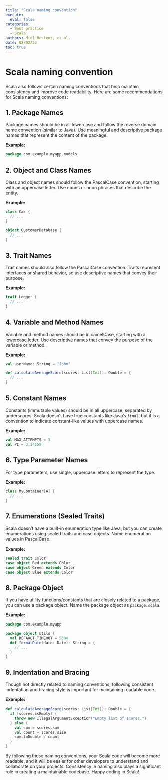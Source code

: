 ```yaml
---
title: "Scala naming convention"
execute:
  eval: false
categories:
  - Best practice
  - Scala
authors: Miel Hostens, et al.
date: 08/02/23
toc: true
---
```


# Scala naming convention

Scala also follows certain naming conventions that help maintain consistency and improve code readability. Here are some recommendations for Scala naming conventions:

## 1. Package Names

Package names should be in all lowercase and follow the reverse domain name convention (similar to Java). Use meaningful and descriptive package names that represent the content of the package.

**Example:**

``` scala
package com.example.myapp.models
```

## 2. Object and Class Names

Class and object names should follow the PascalCase convention, starting with an uppercase letter. Use nouns or noun phrases that describe the entity.

**Example:**

``` scala
class Car {
  // ...
}

object CustomerDatabase {
  // ...
}
```

## 3. Trait Names

Trait names should also follow the PascalCase convention. Traits represent interfaces or shared behavior, so use descriptive names that convey their purpose.

**Example:**

``` scala
trait Logger {
  // ...
}
```

## 4. Variable and Method Names

Variable and method names should be in camelCase, starting with a lowercase letter. Use descriptive names that convey the purpose of the variable or method.

**Example:**

``` scala
val userName: String = "John"

def calculateAverageScore(scores: List[Int]): Double = {
  // ...
}
```

## 5. Constant Names

Constants (immutable values) should be in all uppercase, separated by underscores. Scala doesn't have true constants like Java's `final`, but it is a convention to indicate constant-like values with uppercase names.

**Example:**

``` scala
val MAX_ATTEMPTS = 3
val PI = 3.14159
```

## 6. Type Parameter Names

For type parameters, use single, uppercase letters to represent the type.

**Example:**

``` scala
class MyContainer[A] {
  // ...
}
```

## 7. Enumerations (Sealed Traits)

Scala doesn't have a built-in enumeration type like Java, but you can create enumerations using sealed traits and case objects. Name enumeration values in PascalCase.

**Example:**

``` scala
sealed trait Color
case object Red extends Color
case object Green extends Color
case object Blue extends Color
```

## 8. Package Object

If you have utility functions/constants that are closely related to a package, you can use a package object. Name the package object as `package.scala`.

**Example:**

``` scala
package com.example.myapp

package object utils {
  val DEFAULT_TIMEOUT = 5000
  def formatDate(date: Date): String = {
    // ...
  }
}
```

## 9. Indentation and Bracing

Though not directly related to naming conventions, following consistent indentation and bracing style is important for maintaining readable code.

**Example:**

``` scala
def calculateAverageScore(scores: List[Int]): Double = {
  if (scores.isEmpty) {
    throw new IllegalArgumentException("Empty list of scores.")
  } else {
    val sum = scores.sum
    val count = scores.size
    sum.toDouble / count
  }
}
```

By following these naming conventions, your Scala code will become more readable, and it will be easier for other developers to understand and collaborate on your projects. Consistency in naming also plays a significant role in creating a maintainable codebase. Happy coding in Scala!
